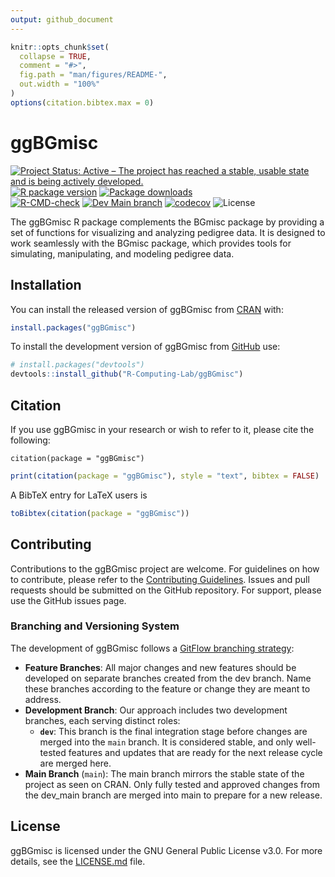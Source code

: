 ```yaml
---
output: github_document
---
```


<!-- README.md is generated from README.Rmd. Please edit that file -->

```r
knitr::opts_chunk$set(
  collapse = TRUE,
  comment = "#>",
  fig.path = "man/figures/README-",
  out.width = "100%"
)
options(citation.bibtex.max = 0)
```

# ggBGmisc

<!-- badges: start -->
[![Project Status: Active – The project has reached a stable, usable state and is being actively developed.](https://www.repostatus.org/badges/latest/active.svg)](https://www.repostatus.org/#active)
[![R package version](https://www.r-pkg.org/badges/version/ggBGmisc)](https://cran.r-project.org/package=ggBGmisc)
[![Package downloads](https://cranlogs.r-pkg.org/badges/grand-total/ggBGmisc)](https://cran.r-project.org/package=BGmisc)</br>
[![R-CMD-check](https://github.com/R-Computing-Lab/ggBGmisc/actions/workflows/R-CMD-check.yaml/badge.svg)](https://github.com/R-Computing-Lab/ggBGmisc/actions/workflows/R-CMD-check.yaml)
[![Dev Main
branch](https://github.com/R-Computing-Lab/ggBGmisc/actions/workflows/R-CMD-devcheck.yaml/badge.svg)](https://github.com/R-Computing-Lab/ggBGmisc/actions/workflows/R-CMD-devcheck.yaml)
[![codecov](https://codecov.io/gh/R-Computing-Lab/ggBGmisc/graph/badge.svg)](https://codecov.io/gh/R-Computing-Lab/ggBGmisc)
![License](https://img.shields.io/badge/License-GPL_v3-blue.svg)
<!-- badges: end -->

The ggBGmisc R package complements the BGmisc package by providing a set of functions for visualizing and analyzing pedigree data. It is designed to work seamlessly with the BGmisc package, which provides tools for simulating, manipulating, and modeling pedigree data.

## Installation

You can install the released version of ggBGmisc from [CRAN](https://cran.r-project.org/) with:

```r
install.packages("ggBGmisc")
```

To install the development version of ggBGmisc from [GitHub](https://github.com/) use:

```r
# install.packages("devtools")
devtools::install_github("R-Computing-Lab/ggBGmisc")
```

## Citation

If you use ggBGmisc in your research or wish to refer to it, please cite the following:

```
citation(package = "ggBGmisc")
```
```r
print(citation(package = "ggBGmisc"), style = "text", bibtex = FALSE)
```

A BibTeX entry for LaTeX users is
```r
toBibtex(citation(package = "ggBGmisc"))
```

## Contributing
Contributions to the ggBGmisc project are welcome. For guidelines on how to contribute, please refer to the [Contributing Guidelines](https://github.com/R-Computing-Lab/ggBGmisc/blob/main/CONTRIBUTING.md). Issues and pull requests should be submitted on the GitHub repository. For support, please use the GitHub issues page.


### Branching and Versioning System
The development of ggBGmisc follows a [GitFlow branching strategy](https://tilburgsciencehub.com/topics/automation/version-control/advanced-git/git-branching-strategies/):

- **Feature Branches**: All major changes and new features should be developed on separate branches created from the dev branch. Name these branches according to the feature or change they are meant to address.
- **Development Branch**: Our approach includes two development branches, each serving distinct roles:
  - **`dev`**: This branch is the final integration stage before changes are merged into the `main` branch. It is considered stable, and only well-tested features and updates that are ready for the next release cycle are merged here.
- **Main Branch** (`main`): The main branch mirrors the stable state of the project as seen on CRAN. Only fully tested and approved changes from the dev_main branch are merged into main to prepare for a new release.


## License
ggBGmisc is licensed under the GNU General Public License v3.0. For more details, see the [LICENSE.md](https://github.com/R-Computing-Lab/BGmisc/blob/main/LICENSE.md) file.


